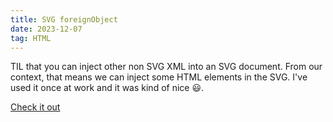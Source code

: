 ```yaml
---
title: SVG foreignObject
date: 2023-12-07
tag: HTML
---
```


TIL that you can inject other non SVG XML into an SVG document. From our
context, that means we can inject some HTML elements in the SVG. I've used it
once at work and it was kind of nice 😃.

[Check it out](https://developer.mozilla.org/en-US/docs/Web/SVG/Element/foreignObject)
